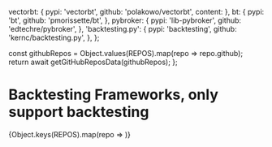 
  vectorbt: {
    pypi: 'vectorbt',
    github: 'polakowo/vectorbt',
    content: <Vectorbt />
  },
  bt: {
    pypi: 'bt',
    github: 'pmorissette/bt',
  },
  pybroker: {
    pypi: 'lib-pybroker',
    github: 'edtechre/pybroker',
  },
  'backtesting.py': {
    pypi: 'backtesting',
    github: 'kernc/backtesting.py',
  },
};

  const githubRepos = Object.values(REPOS).map(repo => repo.github);
  return await getGitHubReposData(githubRepos);
};

# Backtesting Frameworks, only support backtesting
<ReposTable />
{Object.keys(REPOS).map(repo => <LibBlock key={repo} repo={repo} REPOS={REPOS} />)}

